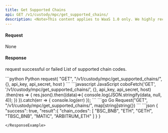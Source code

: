 ```yaml
---
title: Get Supported Chains
api: GET /v1/custody/mpc/get_supported_chains/ 
description: <Note>This content applies to WaaS 1.0 only. We highly recommend that you upgrade to [WaaS 2.0](/v2/guides/overview/introduction).</Note> This endpoint returns a JSON response with a 'chain_codes' field containing a list of supported chain codes for the MPC custody wallet associated with the authenticated user.
---
```

#### Request 
None

#### Response
<ResponseField name="success" type="bool">request successful or failed</ResponseField>
   <ResponseField name="result" type="object">
      <Expandable title="object">
        <ResponseField name="chain_codes" type="String[ ]" >List of supported chain codes.</ResponseField>
      </Expandable>
</ResponseField>

<RequestExample>
```python Python
request(
    "GET",
    "/v1/custody/mpc/get_supported_chains/", {},
    api_key, api_secret, host
)
```
```javascript JavaScript
coboFetch('GET', '/v1/custody/mpc/get_supported_chains/', {}, api_key, api_secret, host)
    .then(res => {
        res.json().then((data)=>{
            console.log(JSON.stringify(data, null, 4));
        })
    }).catch(err => {
        console.log(err)
    });
```
```go Go
Request("GET", "/v1/custody/mpc/get_supported_chains/", map[string]string{})
```
</RequestExample>

<ResponseExample>
```json
{
  "success": true,
  "result":{
      "chain_codes": [
        "BSC_BNB",
        "ETH",
        "GETH",
        "TBSC_BNB",
        "MATIC",
        "ARBITRUM_ETH"
      ]
  }
}

```
</ResponseExample>
